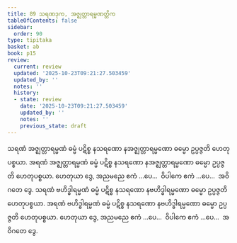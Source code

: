 ```yaml
---
title: 89 သရဏဒုက, အဇ္ဈတ္တာရမ္မဏတ္တိက
tableOfContents: false
sidebar:
  order: 90
type: tipitaka
basket: ab
book: p15
review:
  current: review
  updated: '2025-10-23T09:21:27.503459'
  updated_by: ''
  notes: ''
  history:
  - state: review
    date: '2025-10-23T09:21:27.503459'
    updated_by: ''
    notes: ''
    previous_state: draft
---
```



<ReviewStatus review={frontmatter.review} showDetails={true} />

<HypothesisAnnotation frontmatter={frontmatter} />

<DynamicBreadcrumb />

<Division number="101" book="p15" e="ch" v="40" p="243">

<Paragraph number="277" book="p15">
သရဏံ အဇ္ဈတ္တာရမ္မဏံ ဓမ္မံ ပဋိစ္စ နသရဏော နအဇ္ဈတ္တာရမ္မဏော ဓမ္မော ဥပ္ပဇ္ဇတိ ဟေတုပစ္စယာ. အရဏံ အဇ္ဈတ္တာရမ္မဏံ ဓမ္မံ ပဋိစ္စ နသရဏော နအဇ္ဈတ္တာရမ္မဏော ဓမ္မော ဥပ္ပဇ္ဇတိ ဟေတုပစ္စယာ. ဟေတုယာ ဒွေ, အညမညေ ဧကံ …ပေ…  ဝိပါကေ ဧကံ …ပေ…  အဝိဂတေ ဒွေ.
</Paragraph>

<Paragraph number="278" book="p15">
သရဏံ ဗဟိဒ္ဓါရမ္မဏံ ဓမ္မံ ပဋိစ္စ နသရဏော နဗဟိဒ္ဓါရမ္မဏော ဓမ္မော ဥပ္ပဇ္ဇတိ ဟေတုပစ္စယာ. အရဏံ ဗဟိဒ္ဓါရမ္မဏံ ဓမ္မံ ပဋိစ္စ နသရဏော နဗဟိဒ္ဓါရမ္မဏော ဓမ္မော ဥပ္ပဇ္ဇတိ ဟေတုပစ္စယာ. ဟေတုယာ ဒွေ, အညမညေ ဧကံ …ပေ…  ဝိပါကေ ဧကံ …ပေ…  အဝိဂတေ ဒွေ.
</Paragraph>
</Division>